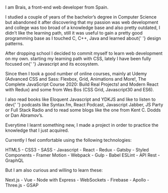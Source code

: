 
<Bio>


<p>
  I am Brais, a <span>front-end</span> web developer from Spain.
</p>

<p>
  I studied a couple of years of the bachelor’s degree in <span>Computer Science</span> but
  abandoned it after discovering that my passion was <span>web development</span> and college was
  too broad of a knowledge base and also pretty outdated, I didn’t like the learning path, still it
  was useful to gain a pretty good programming base as I touched C, C++, Java and learned about{' '}
  <span>design patterns</span>.
</p>

<p>
  After dropping school I decided to commit myself to learn web development <span>on my own</span>.
  starting my learning path with <span>CSS</span>, lately I have been fully focused on{' '}
  <span>Javascript</span> and its ecosystem.
</p>

<p>
  Since then I took a good number of <span>online courses</span>, mainly at Udemy (Advanced CSS and
  Sass: Flexbox, Grid, Animations and More!, The Complete JavaScript Course 2020: Build Real
  Projects! and Modern React with Redux) and some from Wes Bos (CSS Grid, Javascript30 and ES6).
</p>

<p>
  I also read <span>books</span> like Eloquent Javascript and YDKJS and like to listen to dev{' '}
  <span>podcasts</span> like Syntax.fm, React Podcast, Javascript Jabber, JS Party or Full Stack
  Radio and to read some <span>blogs</span> like the one from Kent C. Dodds or Dan Abramov’s.
</p>

<p>
  Everytime I learnt something new, I made a <span>project</span> in order to practice the knowledge
  that I just acquired.
</p>
</Bio>


<Stack>
  <p>Currently I feel comfortable using the following technologies:</p>
  <p>
    <span>
      HTML5 - CSS3 - SASS - Javascript - React - Redux - Gatsby - Styled Components - Framer Motion
      - Webpack - Gulp - Babel ESLint - API Rest - GraphQL
    </span>
  </p>
</Stack>

<Stack>
  <p>But I am also curious and willing to learn these:</p>
  <p>
    <span>
      Next.js - Vue - Node with Express - WebSockets - Firebase - Apollo - Three.js - GSAP
    </span>
  </p>
</Stack>
